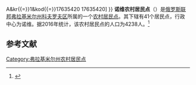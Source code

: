{{Infobox Settlement
| official_name = 诺维农村居民点
| native_name = Новосельское сельское поселение
| settlement_type = [[农村居民点|农村居民点]]
| subdivision_type = [[国家|国家]]
| subdivision_type1 = [[州_(俄罗斯)|州]]
| subdivision_type2 = [[区_(苏联)|区]]
| subdivision_name = {{RUS}}
| subdivision_name1 = [[弗拉基米尔州|弗拉基米尔州]]
| subdivision_name2 = [[科夫罗夫区|科夫罗夫区]]
| seat_type = 行政中心
| seat = 诺维
| population_as_of=2016
| population_footnotes = <ref name=stat />
| population_total = 4238
| coordinates_display = inline,title
| latd = 56 | latm = 17 | lats = 40 | latNS = N
| longd = 41 | longm = 15 | longs = 00 | longEW = E
| timezone = [[莫斯科时间|MSK]]
| utc_offset = +3
| blank_name = [[俄罗斯市政土地区划代码|OKTMO编码]]
| blank_info = [http://classif.spb.ru/classificators/view/tma.php?st{{=}}A&kr{{=}}1&kod{{=}}17635420 17635420]
}}
'''诺维农村居民点'''（{{lang-ru|Новосельское сельское поселение}}）是[[俄罗斯联邦|俄罗斯联邦]][[弗拉基米尔州|弗拉基米尔州]][[科夫罗夫区|科夫罗夫区]]所属的一个[[农村居民点|农村居民点]]。其下辖有41个居民点，行政中心为诺维。据2016年统计，该农村居民点的人口为4238人。<ref name=stat>{{cite web | url = http://www.gks.ru/free_doc/doc_2016/bul_dr/mun_obr2016.rar | title = Численность населения Российской Федерации по муниципальным образованиям на 1 января 2016 года | language = ru | accessdate = 2016-12-18 | archive-date = 2019-05-13 | archive-url = https://web.archive.org/web/20190513150350/http://www.gks.ru/free_doc/doc_2016/bul_dr/mun_obr2016.rar | dead-url = no }}</ref>

== 参考文献 ==
{{reflist}}

{{Russia-stub}}

[[Category:弗拉基米尔州农村居民点|Category:弗拉基米尔州农村居民点]]